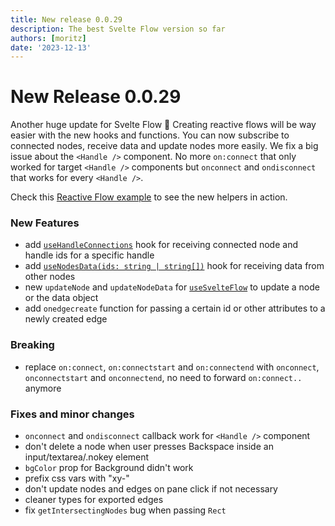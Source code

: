 ```yaml
---
title: New release 0.0.29
description: The best Svelte Flow version so far
authors: [moritz]
date: '2023-12-13'
---
```


# New Release 0.0.29

Another huge update for Svelte Flow 🙏 Creating reactive flows will be way easier with the new hooks and functions. You can now subscribe to connected nodes, receive data and update nodes more easily. We fix a big issue about the `<Handle />` component. No more `on:connect` that only worked for target `<Handle />` components but `onconnect` and `ondisconnect` that works for every `<Handle />`.

Check this [Reactive Flow example](/examples/interaction/reactive-flow) to see the new helpers in action.

### New Features

- add [`useHandleConnections`](/api-reference/hooks/use-handle-connections) hook for receiving connected node and handle ids for a specific handle
- add [`useNodesData(ids: string | string[])`](/api-reference/hooks/use-nodes-data) hook for receiving data from other nodes
- new `updateNode` and `updateNodeData` for [`useSvelteFlow`](/api-reference/hooks/use-svelte-flow) to update a node or the data object
- add `onedgecreate` function for passing a certain id or other attributes to a newly created edge

### Breaking

- replace `on:connect`, `on:connectstart` and `on:connectend` with `onconnect`, `onconnectstart` and `onconnectend`, no need to forward `on:connect..` anymore

### Fixes and minor changes

- `onconnect` and `ondisconnect` callback work for `<Handle />` component
- don't delete a node when user presses Backspace inside an input/textarea/.nokey element
- `bgColor` prop for Background didn't work
- prefix css vars with "xy-"
- don't update nodes and edges on pane click if not necessary
- cleaner types for exported edges
- fix `getIntersectingNodes` bug when passing `Rect`
